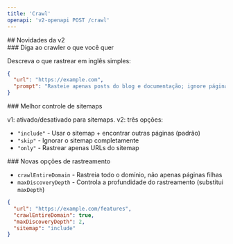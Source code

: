 ```yaml
---
title: 'Crawl'
openapi: 'v2-openapi POST /crawl'
---
```


<div id="whats-new-in-v2">
  ## Novidades da v2
</div>

<div id="tell-the-crawler-what-you-want">
  ### Diga ao crawler o que você quer
</div>

Descreva o que rastrear em inglês simples:

```json
{
  "url": "https://example.com",
  "prompt": "Rasteie apenas posts do blog e documentação; ignore páginas de marketing"
}
```


<div id="better-sitemap-control">
  ### Melhor controle de sitemaps
</div>

v1: ativado/desativado para sitemaps. v2: três opções:

- `"include"` - Usar o sitemap + encontrar outras páginas (padrão)
- `"skip"` - Ignorar o sitemap completamente
- `"only"` - Rastrear apenas URLs do sitemap

<div id="new-crawling-options">
  ### Novas opções de rastreamento
</div>

* `crawlEntireDomain` - Rastreia todo o domínio, não apenas páginas filhas
* `maxDiscoveryDepth` - Controla a profundidade do rastreamento (substitui `maxDepth`)

```json
{
  "url": "https://example.com/features",
  "crawlEntireDomain": true,
  "maxDiscoveryDepth": 2,
  "sitemap": "include"
}
```

